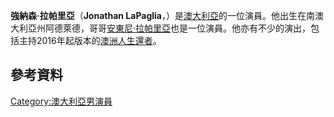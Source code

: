 {{Infobox person
| image                   =Jonathan LaPaglia.jpg
| name                    = Jonathan LaPaglia
| caption                 = 
| birth_name              = 
| birth_date              = {{birth date and age|df=yes|1969|08|31}}
| birth_place             = 澳大利亞[[阿德萊德|阿德萊德]]
| death_date              = 
| death_place             = 
| Height                  = 1.84
| alma_mater              = [[阿德萊德大學|阿德萊德大學]]
| relatives               = [[Anthony_LaPaglia|Anthony LaPaglia]] (brother), Michael LaPaglia (brother)
| occupation              = Actor, physician
| yearsactive             = 1996–present
| spouse                  = {{marriage|Ursula Brooks|1998}}
| children                = 1
}}
'''強納森·拉帕里亞'''（'''Jonathan LaPaglia'''，{{bd|1969年|8月31日}}）是[[澳大利亞|澳大利亞]]的一位演員。他出生在南澳大利亞州阿德萊德，哥哥[[安東尼·拉帕里亞|安東尼·拉帕里亞]]也是一位演員。他亦有不少的演出，包括主持2016年起版本的[[澳洲人生還者|澳洲人生還者]]。
==參考資料==
{{Reflist}}
[[Category:澳大利亞男演員|Category:澳大利亞男演員]]
